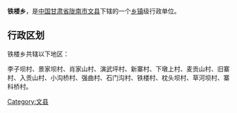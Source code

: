 {{中国乡级行政区
| 行政区全称 = 铁楼乡
| 景观照片文件名 =
| 景观照片描述 =
| 汉语拼音 =
| 通用拼音 =
| 注音符號 =
| 其它标音类型1 =
| 其它标音1 =
| 其它标音类型2 =
| 其它标音2 =
| 其它语言类型1 =
| 其它语言地名1 =
| 其它语言类型2 =
| 其它语言地名2 =
| 上级行政区 = [[甘肃省|甘肃省]][[陇南市|陇南市]][[文县|文县]]
| 行政区类别 = [[乡|乡]]
| 行政区划代码 =
| 地理坐标 =
| 总面积 =
| 户籍人口 =
| 户籍人口年份 =
| 常住人口 =
| 常住人口年份 =
| 人口密度 =
| 行政区划 =
| 官方网站 =
| 政府驻地 =
| 邮政编码 =
| 毗邻行政区 =
| 位置图文件名 =
| 位置图描述 =
}}
'''铁楼乡'''，是[[中华人民共和国|中国]][[甘肃省|甘肃省]][[陇南市|陇南市]][[文县|文县]]下辖的一个[[乡镇|乡镇]]级行政单位。

== 行政区划 ==
铁楼乡共辖以下地区：

李子坝村、景家坝村、肖家山村、演武坪村、新寨村、下墩上村、麦贡山村、旧寨村、入贡山村、小沟桥村、强曲村、石门沟村、铁楼村、枕头坝村、草河坝村、寨科桥村。

{{甘肃小作品}}
{{文县行政区划}}

[[Category:文县|Category:文县]]